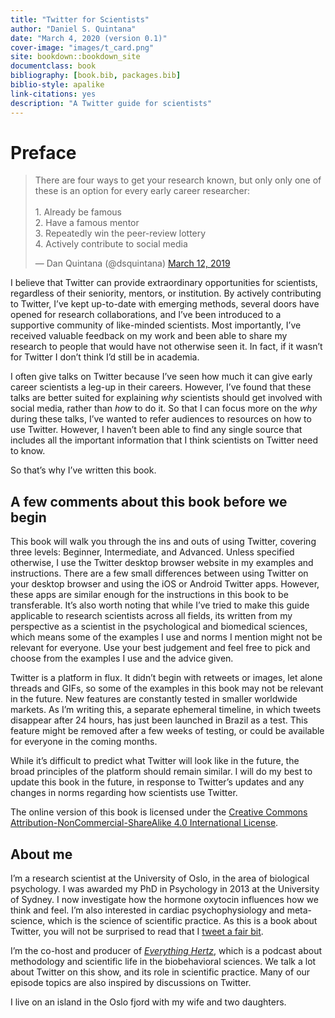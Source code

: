 ```yaml
--- 
title: "Twitter for Scientists"
author: "Daniel S. Quintana"
date: "March 4, 2020 (version 0.1)"
cover-image: "images/t_card.png"
site: bookdown::bookdown_site
documentclass: book
bibliography: [book.bib, packages.bib]
biblio-style: apalike
link-citations: yes
description: "A Twitter guide for scientists"
---
```


# Preface {-#preface}

<blockquote class="twitter-tweet"><p lang="en" dir="ltr">There are four ways to get your research known, but only only one of these is an option for every early career researcher: <br><br>1. Already be famous <br>2. Have a famous mentor <br>3. Repeatedly win the peer-review lottery<br>4. Actively contribute to social media</p>&mdash; Dan Quintana (@dsquintana) <a href="https://twitter.com/dsquintana/status/1105416818791993344?ref_src=twsrc%5Etfw">March 12, 2019</a></blockquote> <script async src="https://platform.twitter.com/widgets.js" charset="utf-8"></script>

I believe that Twitter can provide extraordinary opportunities for scientists, regardless of their seniority, mentors, or institution. By actively contributing to Twitter, I've kept up-to-date with emerging methods, several doors have opened for research collaborations, and I've been introduced to a supportive community of like-minded scientists. Most importantly, I've received valuable feedback on my work and been able to share my research to people that would have not otherwise seen it. In fact, if it wasn't for Twitter I don't think I'd still be in academia. 

I often give talks on Twitter because I've seen how much it can give early career scientists a leg-up in their careers. However, I've found that these talks are better suited for explaining *why* scientists should get involved with social media, rather than *how* to do it. So that I can focus more on the *why* during these talks, I've wanted to refer audiences to resources on how to use Twitter. However, I haven't been able to find any single source that includes all the important information that I think scientists on Twitter need to know.

So that's why I've written this book. 

## A few comments about this book before we begin {-#a-few-comments-about-this-book-before-we-begin}

This book will walk you through the ins and outs of using Twitter, covering three levels: Beginner, Intermediate, and Advanced. Unless specified otherwise, I use the Twitter desktop browser website in my examples and instructions. There are a few small differences between using Twitter on your desktop browser and using the iOS or Android Twitter apps. However, these apps are similar enough for the instructions in this book to be transferable. It's also worth noting that while I've tried to make this guide applicable to research scientists across all fields, its written from my perspective as a scientist in the psychological and biomedical sciences, which means some of the examples I use and norms I mention might not be relevant for everyone. Use your best judgement and feel free to pick and choose from the examples I use and the advice given.

Twitter is a platform in flux. It didn't begin with retweets or images, let alone threads and GIFs, so some of the examples in this book may not be relevant in the future. New features are constantly tested in smaller worldwide markets. As I'm writing this, a separate ephemeral timeline, in which tweets disappear after 24 hours, has just been launched in Brazil as a test. This feature might be removed after a few weeks of testing, or could be available for everyone in the coming months. 

While it's difficult to predict what Twitter will look like in the future, the broad principles of the platform should remain similar. I will do my best to update this book in the future, in response to Twitter's updates and any changes in norms regarding how scientists use Twitter. 

The online version of this book is licensed under the [Creative Commons Attribution-NonCommercial-ShareAlike 4.0 International License](https://creativecommons.org/licenses/by-nc-sa/4.0/).

## About me {-#about-me}

I'm a research scientist at the University of Oslo, in the area of biological psychology. I was awarded my PhD in Psychology in 2013 at the University of Sydney. I now investigate how the hormone oxytocin influences how we think and feel. I'm also interested in cardiac psychophysiology and meta-science, which is the science of scientific practice. As this is a book about Twitter, you will not be surprised to read that I [tweet a fair bit](https://twitter.com/dsquintana).

I'm the co-host and producer of [*Everything Hertz*](https://everythinghertz.com/), which is a podcast about methodology and scientific life in the biobehavioral sciences. We talk a lot about Twitter on this show, and its role in scientific practice. Many of our episode topics are also inspired by discussions on Twitter.

I live on an island in the Oslo fjord with my wife and two daughters. 